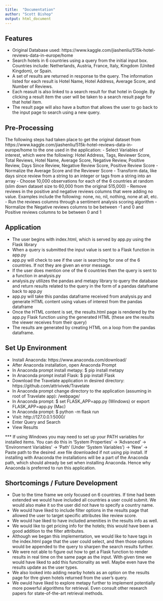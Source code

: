 ```yaml
---
title:  "Documentation"
author: "Scott Bishop"
output: html_document
---
```


## Features
- Original Database used: https://www.kaggle.com/jiashenliu/515k-hotel-reviews-data-in-europe/home
- Search hotels in 6 countries using a query from the initial input box. Countries include: Netherlands, Austria, France, Italy, Kingdom (United Kingdom), or Spain.
- A set of results are returned in response to the query. The information listed for each result is Hotel Name, Hotel Address, Average Score, and Number of Reviews.
- Each reasult is also linked to a search result for that hotel in Google. By clicking a result item the user will be taken to a search result page for that hotel item.
- The result page will also have a button that allows the user to go back to the input page to search using a new query.

## Pre-Processing
The following steps had taken place to get the original dataset from https://www.kaggle.com/jiashenliu/515k-hotel-reviews-data-in-europe/home to the one used in the application:
- Select Variables of interest, which were the following: Hotel Address, Tags, Reviewer Score, Total Reviews, Hotel Name, Average Score, Negative Review, Positive Review, Days Since Review, Negative Review Score, Positive Review Score
- Normalize the Average Score and the Reviewer Score
- Transform data, like days since review from a string to an integer or tags from a string into an array
- Choose 10,000 observations for each of the 6 countries at random (slim down dataset size to 60,000 from the original 515,000)
- Remove reviews in the positive and negative reviews columns that were adding no value. Examples include the following: none, no, nil, nothing, none at all, etc.
- Run the reviews columns through a sentiment analysis scoring algorithm
- Normalize the Negative reviews columns to be between -1 and 0 and Positive reviews columns to be between 0 and 1 

## Application 
- The user begins with index.html, which is served by app.py using the Flask library
- When a query is submitted the input value is sent to a Flask function in app.py
- app.py will check to see if the user is searching for one of the 6 countries. If not they are given an error message.
- If the user does mention one of the 6 countries then the query is sent to a function in analysis.py
- analysis.py utilizes the pandas and metapy library to query the database and return results related to the query in the form of a pandas dataframe back to app.py
- app.py will take this pandas dataframe received from analysis.py and generate HTML content using values of interest from the pandas dataframe
- Once the HTML content is set, the results.html page is rendered by the app.py Flask function using the generated HTML (these are the results the viewer receives from their query)
- The results are generated by creating HTML on a loop from the pandas dataframe.

## Set Up Environment
- Install Anaconda: https://www.anaconda.com/download/
- After Anaconda installation, open Anaconda Prompt
- In Anaconda prompt install metapy: $ pip install metapy
- In Anaconda prompt install Flask: $ pip install Flask
- Download the Travelate application in desired directory: https://github.com/attrivivek/Travelate
- In Anaconda prompt change directory to the application (assuming in root of Travelate app): /webpage/
- In Anaconda prompt: $ set FLASK_APP=app.py (Windows) or export FLASK_APP=app.py (Mac)
- In Anaconda prompt: $ python -m flask run
- Visit: http://127.0.0.1:5000/
- Enter Query and Search
- View Results

*** If using Windows you may need to set up your PATH variables for installed items. You can do this in 'System Properties' -> 'Advanced' -> 'Environment Variables' -> 'Path' (Under 'System Variables') -> 'New' -> Paste path to the desired .exe file downloaded if not using pip install. If installing with Anaconda the installations will be a part of the Anaconda path, which should already be set when installing Anaconda. Hence why Anaconda is preferred to run this application.

## Shortcomings / Future Development
- Due to the time frame we only focused on 6 countries. If time had been extended we would have included all countries a user could submit. We would also make it so the user did not have to specify a country name. 
- We would have liked to include filter options in the results page that allowed the user to target specific attributes like review score.
- We would hae liked to have included amenities in the results info as well.
- We would like to get pricing info for the hotels; this would have been a good addition to the filter attributes.
- Although we began this implementation, we would like to have tags in the index.html page that the user could select, and then those options would be appended to the query to sharpen the search results further.
- We were not able to figure out how to get a Flask function to render results in real time on the same page as the input. With given time we would have liked to add this functionality as well. Maybe even have the results update as the user types.
- We also looked into adding nearby hotels as an option on the results page for thre given hotels returned from the user's query.
- We owuld have liked to explore metapy further to implement potentially more powerful algorithms for retrieval. Even consult other research papers for state-of-the-art retrieval methods.